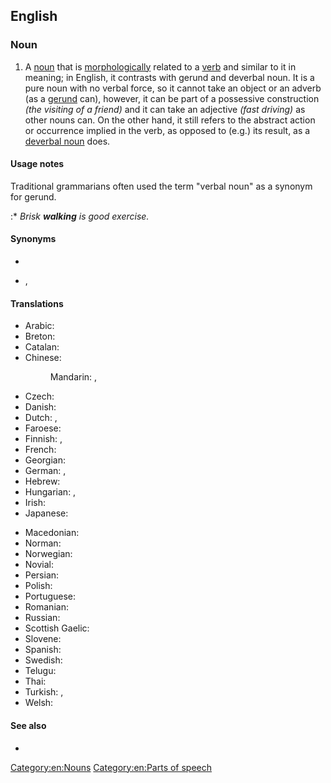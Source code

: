 {{also|verbal-noun}}
==English==
{{wikipedia}}

===Noun===
{{en-noun}}

# {{lb|en|grammar}} A [[noun]] that is [[morphologically]] related to a [[verb]] and similar to it in meaning; in English, it contrasts with gerund and deverbal noun. It is a pure noun with no verbal force, so it cannot take an object or an adverb (as a [[gerund]] can), however, it can be part of a possessive construction ''(the visiting of a friend)'' and it can take an adjective ''(fast driving)'' as other nouns can. On the other hand, it still refers to the abstract action or occurrence implied in the verb, as opposed to (e.g.) its result, as a [[deverbal noun]] does.

==== Usage notes ====
Traditional grammarians often used the term "verbal noun" as a synonym for gerund.
:* ''Brisk '''walking''' is good exercise.''

====Synonyms====
* {{l|en|verbal substantive}}
* {{sense|in Arabic grammar}} {{l|en|masdar}}, {{l|en|nomen verbi}}

====Translations====
{{trans-top|grammar: noun that is morphologically related to a verb and has similar meaning}}
* Arabic: {{t+|ar|مَصْدَر|m}}
* Breton: {{t+|br|anv-verb|m}}
* Catalan: {{t|ca|nom verbal|m}}
* Chinese:
*: Mandarin: {{t+|cmn|動名詞|sc=Hani}}, {{t+|cmn|动名词|tr=dòngmíngcí|sc=Hani}}
* Czech: {{t|cs|podstatné jméno slovesné|n}}
* Danish: {{t|da|verbalsubstantiv|n}}
* Dutch: {{t|nl|verbaal substantief|n}}, {{t|nl|verbale zelfstandig naamwoord|n}}
* Faroese: {{t|fo|sagnarnavnorð|n}}
* Finnish: {{t|fi|verbin nimitapa}}, {{t+|fi|infinitiivi}}
* French: {{t|fr|nom verbal|m}}
* Georgian: {{t|ka|სახელზმნა}}
* German: {{t|de|Verbalnomen|n}}, {{t+|de|Verbalsubstantiv}}
* Hebrew: {{t|he|שם פעולה|m|alt=שם פעולה / שֵׁם פְּעֻלּה|tr=shem-pe'ulá|sc=Hebr}}
* Hungarian: {{t|hu|[[igéből]] [[képzett]] [[főnév]]}}, {{t|hu|deverbális főnév}}
* Irish: {{t|ga|ainm briathartha|m}}
* Japanese: {{t+|ja|動名詞|tr=どうめいし, dōmeishi|sc=Jpan}}
{{trans-mid}}
* Macedonian: {{t|mk|глаголска именка|f}}
* Norman: {{t|nrf|nom vèrbal|m}}
* Norwegian: {{t|no|verbalsubstantiv|n}}
* Novial: {{t|nov|verbal substantive}}
* Persian: {{t+|fa|مصدر|m|tr=masdar}}
* Polish: {{t+|pl|rzeczownik odczasownikowy|m}}
* Portuguese: {{t|pt|substantivo verbal|m}}
* Romanian: {{t|ro|substantiv verbal|n}}
* Russian: {{t+|ru|отглаго́льное существи́тельное|n}}
* Scottish Gaelic: {{t|gd|ainmear gnìomhaireach|m}}
* Slovene: {{t|sl|glágolnik}}
* Spanish: {{t|es|nombre verbal|m}}
* Swedish: {{t|sv|substantifierat verb}}
* Telugu: {{t|te|క్రియావిశేష్యము}}
* Thai: {{t+|th|อาการนาม}}
* Turkish: {{t|tr|ad-fiil}}, {{t+|tr|isim-fiil}}
* Welsh: {{t|cy|berfenw|m}}
{{trans-bottom}}

====See also====
* {{l|en|masdar}}

[[Category:en:Nouns]]
[[Category:en:Parts of speech]]